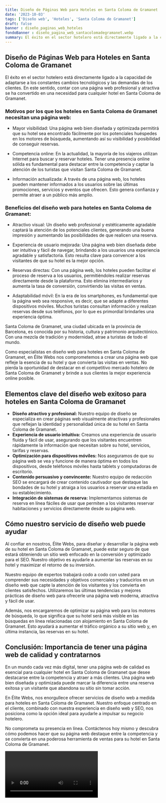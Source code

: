 ```yaml
---
title: Diseño de Páginas Web para Hoteles en Santa Coloma de Gramanet
date: '2023-10-03'
tags: ['Diseño web', 'Hoteles', 'Santa Coloma de Gramanet']
draft: false
banner : diseño_paginas_web_hoteles
fondoBanner : diseño_pagina_web_santacolomadegramanet.webp
summary: El éxito en el sector hotelero está directamente ligado a la capacidad de adaptarse a los constantes cambios tecnológicos y las demandas de los clientes. En este sentido, contar con una página web profesional y atractiva se ha convertido en una necesidad para cualquier hotel en Santa Coloma de Gramanet.
---
```


## Diseño de Páginas Web para Hoteles en Santa Coloma de Gramanet

El éxito en el sector hotelero está directamente ligado a la capacidad de adaptarse a los constantes cambios tecnológicos y las demandas de los clientes. En este sentido, contar con una página web profesional y atractiva se ha convertido en una necesidad para cualquier hotel en Santa Coloma de Gramanet.

### Motivos por los que los hoteles en Santa Coloma de Gramanet necesitan una página web:

- Mayor visibilidad: Una página web bien diseñada y optimizada permitirá que su hotel sea encontrado fácilmente por los potenciales huéspedes en los motores de búsqueda, aumentando así su visibilidad y posibilidad de conseguir reservas.

- Competencia online: En la actualidad, la mayoría de los viajeros utilizan Internet para buscar y reservar hoteles. Tener una presencia online sólida es fundamental para destacar entre la competencia y captar la atención de los turistas que visitan Santa Coloma de Gramanet.

- Información actualizada: A través de una página web, los hoteles pueden mantener informados a los usuarios sobre las últimas promociones, servicios y eventos que ofrecen. Esto genera confianza y permite atraer a un público más amplio.

### Beneficios del diseño web para hoteles en Santa Coloma de Gramanet:

- Atractivo visual: Un diseño web profesional y estéticamente agradable captará la atención de los potenciales clientes, generando una buena impresión y aumentando las posibilidades de que realicen una reserva.

- Experiencia de usuario mejorada: Una página web bien diseñada debe ser intuitiva y fácil de navegar, brindando a los usuarios una experiencia agradable y satisfactoria. Esto resulta clave para convencer a los visitantes de que su hotel es la mejor opción.

- Reservas directas: Con una página web, los hoteles pueden facilitar el proceso de reserva a los usuarios, permitiéndoles realizar reservas directamente desde la plataforma. Esto elimina intermediarios y aumenta la tasa de conversión, convirtiendo las visitas en ventas.

- Adaptabilidad móvil: En la era de los smartphones, es fundamental que la página web sea responsive, es decir, que se adapte a diferentes dispositivos móviles. Muchos turistas consultan información y realizan reservas desde sus teléfonos, por lo que es primordial brindarles una experiencia óptima.

Santa Coloma de Gramanet, una ciudad ubicada en la provincia de Barcelona, es conocida por su historia, cultura y patrimonio arquitectónico. Con una mezcla de tradición y modernidad, atrae a turistas de todo el mundo.

Como especialistas en diseño web para hoteles en Santa Coloma de Gramanet, en Élite Webs nos comprometemos a crear una página web que refleje la esencia de su hotel y que convierta las visitas en ventas. No pierda la oportunidad de destacar en el competitivo mercado hotelero de Santa Coloma de Gramanet y brinde a sus clientes la mejor experiencia online posible.

<GifSeo />

<Cta />

## Elementos clave del diseño web exitoso para hoteles en Santa Coloma de Gramanet

- **Diseño atractivo y profesional:** Nuestro equipo de diseño se especializa en crear páginas web visualmente atractivas y profesionales que reflejan la identidad y personalidad única de su hotel en Santa Coloma de Gramanet.
- **Experiencia de usuario intuitiva:** Creamos una experiencia de usuario fluida y fácil de usar, asegurando que los visitantes encuentren rápidamente la información que necesitan sobre su hotel, servicios, tarifas y reservas.
- **Optimización para dispositivos móviles:** Nos aseguramos de que su página web se vea y funcione de manera óptima en todos los dispositivos, desde teléfonos móviles hasta tablets y computadoras de escritorio.
- **Contenido persuasivo y convincente:** Nuestro equipo de redacción SEO se encargará de crear contenido cautivador que destaque las bondades de su hotel y atraiga a los usuarios a reservar una estadía en su establecimiento.
- **Integración de sistemas de reserva:** Implementamos sistemas de reserva en línea fáciles de usar que permiten a los visitantes reservar habitaciones y servicios directamente desde su página web.

## Cómo nuestro servicio de diseño web puede ayudar

Al confiar en nosotros, Élite Webs, para diseñar y desarrollar la página web de su hotel en Santa Coloma de Gramanet, puede estar seguro de que estará obteniendo un sitio web enfocado en la conversión y optimizado para el SEO. Nuestro objetivo es ayudarle a aumentar las reservas en su hotel y maximizar el retorno de su inversión.

Nuestro equipo de expertos trabajará codo a codo con usted para comprender sus necesidades y objetivos comerciales y traducirlos en un diseño web que capte la atención de los visitantes y los convierta en clientes satisfechos. Utilizaremos las últimas tendencias y mejores prácticas de diseño web para ofrecerle una página web moderna, atractiva y fácil de usar.

Además, nos encargaremos de optimizar su página web para los motores de búsqueda, lo que significa que su hotel será más visible en las búsquedas en línea relacionadas con alojamiento en Santa Coloma de Gramanet. Esto ayudará a aumentar el tráfico orgánico a su sitio web y, en última instancia, las reservas en su hotel.

## Conclusión: Importancia de tener una página web de calidad y contratarnos

En un mundo cada vez más digital, tener una página web de calidad es esencial para cualquier hotel en Santa Coloma de Gramanet que desee destacarse entre la competencia y atraer a más clientes. Una página web bien diseñada y optimizada puede marcar la diferencia entre una reserva exitosa y un visitante que abandona su sitio sin tomar acción.

En Élite Webs, nos enorgullece ofrecer servicios de diseño web a medida para hoteles en Santa Coloma de Gramanet. Nuestro enfoque centrado en el cliente, combinado con nuestra experiencia en diseño web y SEO, nos posiciona como la opción ideal para ayudarle a impulsar su negocio hotelero.

No comprometa su presencia en línea. Contáctenos hoy mismo y descubra cómo podemos hacer que su página web destaque entre la competencia y se convierta en una poderosa herramienta de ventas para su hotel en Santa Coloma de Gramanet.

<Video />

<CtaBot job='Hoteles' city='Santa Coloma de Gramanet'/>

<Gmaps query='Santa Coloma de Gramanet+españa+maps' />
